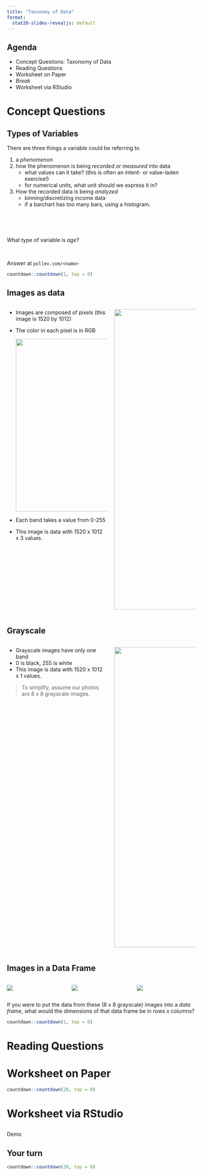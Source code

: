 ```yaml
---
title: "Taxonomy of Data"
format: 
  stat20-slides-revealjs: default
---
```


## Agenda

- Concept Questions: Taxonomy of Data
- Reading Questions
- Worksheet on Paper
- *Break*
- Worksheet via RStudio

# Concept Questions


## Types of Variables

There are three things a variable could be referring to

:::incremental
1. a *phenomenon*
2. how the phenomenon is being *recorded or measured* into data
   - what values can it take? (this is often an intent- or value-laden exercise!)
   - for numerical units, what unit should we express it in?
3. How the recorded data is being *analyzed*
   - binning/discretizing income data
   - if a barchart has too many bars, using a histogram.
:::

##

\
\

:::{.poll}
What type of variable is *age*?

\

Answer at `pollev.com/<name>`
:::

```r
countdown::countdown(1, top = 0)
```

## {data-menu-title="Shoebill Pic 1" background-image="images/shoebill-1.png" background-size="contain"}

## Images as data

:::: {.columns}

::: {.column width="55%" .incremental}
- Images are composed of pixels (this image is 1520 by 1012)
- The color in each pixel is in RGB
  
  ![](images/rgb.png){width="460"}

- Each band takes a value from 0-255
- This image is data with 1520 x 1012 x 3 values.
:::

::: {.column width="45%"}
![](images/shoebill-1.png){fig-alt="A shoebill with a duck in its mouth." width="800"}
:::

::::


## Grayscale

:::: {.columns}

::: {.column width="55%" .incremental}
- Grayscale images have only one band
- 0 is black, 255 is white
- This image is data with 1520 x 1012 x 1 values.

:::{.fragment}
> To simplify, assume our photos are 8 x 8 grayscale images.

:::
:::

::: {.column width="45%"}
![](images/shoebill-1-grayscale.png){fig-alt="A shoebill with a duck in its mouth in grayscale." width="800"}
:::

::::


## Images in a Data Frame

:::: {.columns}

::: {.column width="33%"}
![](images/shoebill-1.png)
:::

::: {.column width="33%"}
![](images/shoebill-2.png)
:::

::: {.column width="34%"}
![](images/shoebill-3.png)
:::

::::

:::{.poll}
If you were to put the data from these (8 x 8 grayscale) images into a *data frame*, what would the dimensions of that data frame be in rows x columns?
:::

```r
countdown::countdown(1, top = 0)
```


# Reading Questions

# Worksheet on Paper

```r
countdown::countdown(20, top = 0)
```

# Worksheet via RStudio

## 

Demo

## Your turn

```r
countdown::countdown(20, top = 0)
```